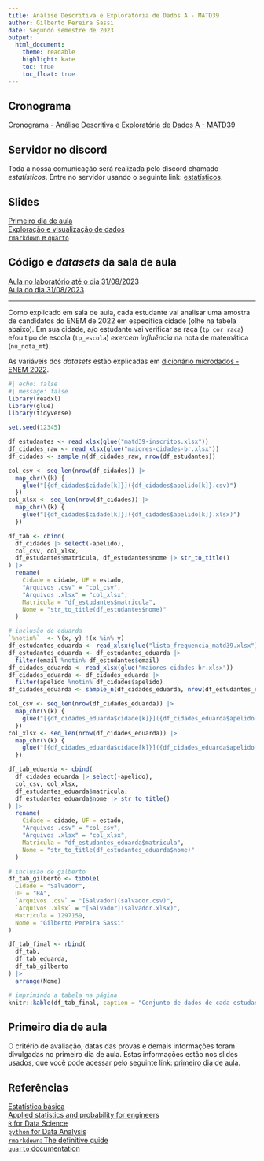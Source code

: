 ```yaml
---
title: Análise Descritiva e Exploratória de Dados A - MATD39
author: Gilberto Pereira Sassi
date: Segundo semestre de 2023
output:
  html_document:
    theme: readable
    highlight: kate
    toc: true
    toc_float: true
---
```


## Cronograma

[Cronograma - Análise Descritiva e Exploratória de Dados A - MATD39](cronograma-matd39.xlsx)

## Servidor no discord

Toda a nossa comunicação será realizada pelo discord chamado _estatísticos_. Entre no servidor usando o seguinte link: [estatísticos](https://discord.gg/48u3s5JcrA).

## Slides

[Primeiro dia de aula](primeiro-dia-matd39.pdf){target="_blank"}<br>
[Exploração e visualização de dados](exploracao-visualizacao.pdf){target="_blank"}<br>
[`rmarkdown` e `quarto`](rmarkdown-quarto.pdf){target="_blank"}

## Código e _datasets_ da sala de aula

[Aula no laboratório até o dia 31/08/2023](arquivos.zip){target="_blank"}<br>
[Aula do dia 31/08/2023](https://docs.google.com/spreadsheets/d/15yqfrpXLJKrmu-RLDT8OWUBgH8PK1QRlv1wRjdrO8SQ/edit?usp=sharing){target="_blank"}

---

Como explicado em sala de aula, cada estudante vai analisar uma amostra de candidatos do ENEM de 2022 em específica cidade (olhe na tabela abaixo). Em sua cidade, a/o estudante vai verificar se raça (`tp_cor_raca`) e/ou tipo de escola (`tp_escola`) _exercem influência_ na nota de matemática (`nu_nota_mt`).

As variáveis dos _datasets_ estão explicadas em [dicionário microdados - ENEM 2022](dicionario_enem_2022.xlsx).

```r
#| echo: false
#| message: false
library(readxl)
library(glue)
library(tidyverse)

set.seed(12345)

df_estudantes <- read_xlsx(glue("matd39-inscritos.xlsx"))
df_cidades_raw <- read_xlsx(glue("maiores-cidades-br.xlsx"))
df_cidades <- sample_n(df_cidades_raw, nrow(df_estudantes))

col_csv <- seq_len(nrow(df_cidades)) |>
  map_chr(\(k) {
    glue("[{df_cidades$cidade[k]}]({df_cidades$apelido[k]}.csv)")
  })
col_xlsx <- seq_len(nrow(df_cidades)) |>
  map_chr(\(k) {
    glue("[{df_cidades$cidade[k]}]({df_cidades$apelido[k]}.xlsx)")
  })

df_tab <- cbind(
  df_cidades |> select(-apelido),
  col_csv, col_xlsx,
  df_estudantes$matricula, df_estudantes$nome |> str_to_title()
) |>
  rename(
    Cidade = cidade, UF = estado,
    "Arquivos .csv" = "col_csv",
    "Arquivos .xlsx" = "col_xlsx",
    Matricula = "df_estudantes$matricula",
    Nome = "str_to_title(df_estudantes$nome)"
  )

# inclusão de eduarda
`%notin%`  <- \(x, y) !(x %in% y)
df_estudantes_eduarda <- read_xlsx(glue("lista_frequencia_matd39.xlsx"))
df_estudantes_eduarda <- df_estudantes_eduarda |>
  filter(email %notin% df_estudantes$email)
df_cidades_eduarda <- read_xlsx(glue("maiores-cidades-br.xlsx"))
df_cidades_eduarda <- df_cidades_eduarda |>
  filter(apelido %notin% df_cidades$apelido)
df_cidades_eduarda <- sample_n(df_cidades_eduarda, nrow(df_estudantes_eduarda))

col_csv <- seq_len(nrow(df_cidades_eduarda)) |>
  map_chr(\(k) {
    glue("[{df_cidades_eduarda$cidade[k]}]({df_cidades_eduarda$apelido[k]}.csv)")
  })
col_xlsx <- seq_len(nrow(df_cidades_eduarda)) |>
  map_chr(\(k) {
    glue("[{df_cidades_eduarda$cidade[k]}]({df_cidades_eduarda$apelido[k]}.xlsx)")
  })

df_tab_eduarda <- cbind(
  df_cidades_eduarda |> select(-apelido),
  col_csv, col_xlsx,
  df_estudantes_eduarda$matricula,
  df_estudantes_eduarda$nome |> str_to_title()
) |>
  rename(
    Cidade = cidade, UF = estado,
    "Arquivos .csv" = "col_csv",
    "Arquivos .xlsx" = "col_xlsx",
    Matricula = "df_estudantes_eduarda$matricula",
    Nome = "str_to_title(df_estudantes_eduarda$nome)"
  )

# inclusão de gilberto
df_tab_gilberto <- tibble(
  Cidade = "Salvador",
  UF = "BA",
  `Arquivos .csv` = "[Salvador](salvador.csv)",
  `Arquivos .xlsx` = "[Salvador](salvador.xlsx)",
  Matricula = 1297159,
  Nome = "Gilberto Pereira Sassi"
)

df_tab_final <- rbind(
  df_tab,
  df_tab_eduarda,
  df_tab_gilberto
) |>
  arrange(Nome)

# imprimindo a tabela na página
knitr::kable(df_tab_final, caption = "Conjunto de dados de cada estudante com amostras de candidatos do ENEM 2022 para cidades do Brasil.")
```

## Primeiro dia de aula

O critério de avaliação, datas das provas e demais informações foram divulgadas no primeiro dia de aula. Estas informações estão nos slides usados, que você pode acessar pelo seguinte link: [primeiro dia de aula](primeiro-dia-matd39.pdf){target="_blank"}.

## Referências

[Estatística básica](estatistica-basica-bussab-morettin.pdf){target="_blank"}<br>
[Applied statistics and probability for engineers](applied-statistics-montgomery.pdf){target="_blank"}<br>
[`R` for Data Science](https://r4ds.hadley.nz/){target="_blank"}<br>
[`python` for Data Analysis](https://wesmckinney.com/book/){target="_blank"}<br>
[`rmarkdown`: The definitive guide](https://bookdown.org/yihui/rmarkdown/){target="_blank"}<br>
[`quarto` documentation](https://quarto.org/docs/guide/){target="_blank"}